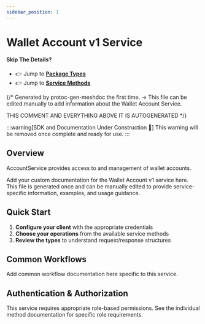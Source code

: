 ```yaml
---
sidebar_position: 1
---
```


# Wallet Account v1 Service

#### Skip The Details?
- 👉 Jump to **[Package Types](/docs/api-reference/wallet/account/v1/type)**
- 👉 Jump to **[Service Methods](/docs/api-reference/wallet/account/v1/service)**

{/*
Generated by protoc-gen-meshdoc the first time.
-> This file can be edited manually to add information about the Wallet Account Service.

THIS COMMENT AND EVERYTHING ABOVE IT IS AUTOGENERATED
*/}

:::warning[SDK and Documentation Under Construction 🚧]
This warning will be removed once complete and ready for use.
:::

## Overview

AccountService provides access to and management of wallet accounts.

Add your custom documentation for the Wallet Account v1 service here.
This file is generated once and can be manually edited to provide
service-specific information, examples, and usage guidance.

## Quick Start

1. **Configure your client** with the appropriate credentials
2. **Choose your operations** from the available service methods
3. **Review the types** to understand request/response structures

## Common Workflows

Add common workflow documentation here specific to this service.

## Authentication & Authorization

This service requires appropriate role-based permissions. 
See the individual method documentation for specific role requirements.